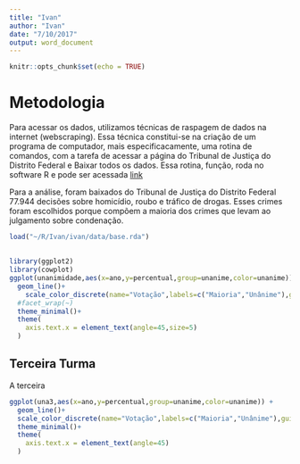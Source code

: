 ```yaml
---
title: "Ivan"
author: "Ivan"
date: "7/10/2017"
output: word_document
---
```


```r
knitr::opts_chunk$set(echo = TRUE)
```



# Metodologia


Para acessar os dados, utilizamos técnicas de raspagem de dados na internet (webscraping).  Essa técnica constitui-se na criação de um programa de computador, mais especificacamente, uma rotina de comandos, com a tarefa de acessar a página do Tribunal de Justiça do Distrito Federal e Baixar todos os dados. Essa rotina, função, roda no software R e pode ser acessada [link](https://github.com/jjesusfilho/Ivan/blob/master/funcao_baixar_acordaos.R)  

Para a análise, foram baixados do Tribunal de Justiça do Distrito Federal 77.944 decisões sobre homicídio, roubo e tráfico de drogas. Esses crimes foram escolhidos porque compõem a maioria dos crimes que levam ao julgamento sobre condenação. 

```r
load("~/R/Ivan/ivan/data/base.rda")

```



## 

```r
library(ggplot2)
library(cowplot)
ggplot(unanimidade,aes(x=ano,y=percentual,group=unanime,color=unanime)) +
  geom_line()+
    scale_color_discrete(name="Votação",labels=c("Maioria","Unânime"),guide=guide_legend(reverse=T))+
  #facet_wrap(~)
  theme_minimal()+
  theme(
    axis.text.x = element_text(angle=45,size=5)
  )

```


## Terceira Turma

A terceira

```r

ggplot(una3,aes(x=ano,y=percentual,group=unanime,color=unanime)) +
  geom_line()+
  scale_color_discrete(name="Votação",labels=c("Maioria","Unânime"),guide=guide_legend(reverse=T))+
  theme_minimal()+
  theme(
    axis.text.x = element_text(angle=45)
  )

```
